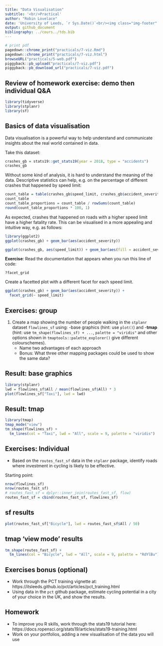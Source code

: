 ```yaml
---
title: "Data Visualisation"
subtitle: '<br/>Practical'
author: "Robin Lovelace"
date: 'University of Leeds, `r Sys.Date()`<br/><img class="img-footer" alt="" src="https://comms.leeds.ac.uk/wp-content/themes/toolkit-wordpress-theme/img/logo.png">'
output: github_document
bibliography: ../cours../tds.bib
---
```


```r
# print pdf
pagedown::chrome_print("practicals/7-viz.Rmd")
pagedown::chrome_print("practicals/7-viz.html")
browseURL("practicals/5-web.pdf")
piggyback::pb_upload("practicals/7-viz.pdf")
piggyback::pb_download_url("practicals/7-viz.pdf")
```

## Review of homework exercise: demo then individual Q&A

```r
library(tidyverse)
library(stplanr)
library(sf)
```

## Basics of data visualisation

Data visualisation is a powerful way to help understand and communicate insights about the real world contained in data.

Take this dataset:

```r
crashes_gb = stats19::get_stats19(year = 2018, type = "accidents")
crashes_gb
```

Without some kind of analysis, it is hard to understand the meaning of the data.
Descriptive statistics can help, e.g. on the percentage of different crashes that happened by speed limit:

```r
count_table = table(crashes_gb$speed_limit, crashes_gb$accident_severity)
count_table
count_table_proportions = count_table / rowSums(count_table)
round(count_table_proportions * 100, 1)
```

As expected, crashes that happened on roads with a higher speed limit have a higher fatality rate.
This can be visualised in a more appealing and intuitive way, e.g. as follows:

```r
library(ggplot2)
ggplot(crashes_gb) + geom_bar(aes(accident_severity)) 
```

```r
ggplot(crashes_gb, aes(speed_limit)) + geom_bar(aes(fill = accident_severity), position = "fill")
```

**Exercise**: Read the documentation that appears when you run this line of code:

```
?facet_grid
```

Create a facetted plot with a different facet for each speed limit.

```r
ggplot(crashes_gb) + geom_bar(aes(accident_severity)) +
  facet_grid(~ speed_limit)
```

## Exercises: group

1. Create a map showing the number of people walking in the `stplanr` dataset `flowlines_sf` using:
-base graphics (hint: use `plot()`) and
-**tmap** (hint: use `tm_shape(flowlines_sf) + ...`, `palette = "viridis"` and other options shown in `tmaptools::palette_explorer()` give different colourschemes).
    - Name two advantages of each approach
    - Bonus: What three other mapping packages could be used to show the same data?
    

## Result: base graphics
    
```r
library(stplanr)
lwd = flowlines_sf$All / mean(flowlines_sf$All) * 3
plot(flowlines_sf["Taxi"], lwd = lwd)

```

## Result: tmap

```r
library(tmap)
tmap_mode("view")
tm_shape(flowlines_sf) +
  tm_lines(col = "Taxi", lwd = "All", scale = 9, palette = "viridis")
```



## Exercises: Individual

- Based on the `routes_fast_sf` data in the `stplanr` package, identify roads where investment in cycling is likely to be effective.

Starting point:

```r
nrow(flowlines_sf)
nrow(routes_fast_sf)
# routes_fast_sf = dplyr::inner_join(routes_fast_sf, flow)
routes_fast_sf = cbind(routes_fast_sf, flowlines_sf)
```



## sf results

```r
plot(routes_fast_sf["Bicycle"], lwd = routes_fast_sf$All / 50)
```



## tmap 'view mode' results

```r
tm_shape(routes_fast_sf) +
  tm_lines(col = "Bicycle", lwd = "All", scale = 9, palette = "RdYlBu")
```



## Exercises bonus (optional)

- Work through the PCT training vignette at: https://itsleeds.github.io/pct/articles/pct_training.html
- Using data in the `pct` github package, estimate cycling potential in a city of your choice in the UK, and show the results.


## Homework

- To improve you R skills, work through the stats19 tutorial here: https://docs.ropensci.org/stats19/articles/stats19-training.html
- Work on your portfolios, adding a new visualisation of the data you will use

